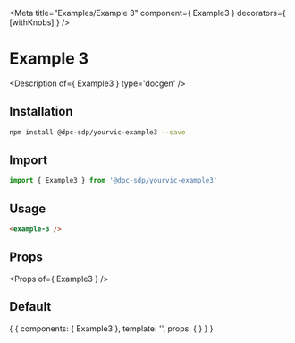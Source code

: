 
<Meta title="Examples/Example 3" component={ Example3 } decorators={ [withKnobs] } />

# Example 3

<Description of={ Example3 } type='docgen' />

## Installation

```bash
npm install @dpc-sdp/yourvic-example3 --save
```

## Import

```javascript
import { Example3 } from '@dpc-sdp/yourvic-example3'
```

## Usage

```html
<example-3 />
```

## Props

<Props of={ Example3 } />

## Default

<Preview>
  <Story name="Default">
    {
      {
        components: { Example3 },
        template: '<example-3 />',
        props: {
        }
      }
    }
  </Story>
</Preview>

